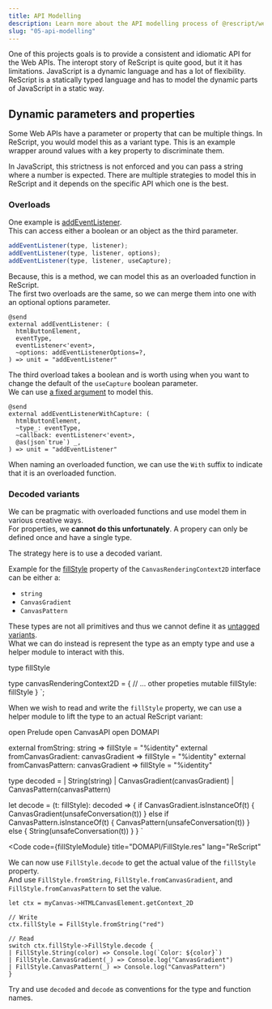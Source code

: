 ```yaml
---
title: API Modelling
description: Learn more about the API modelling process of @rescript/webapi.
slug: "05-api-modelling"
---
```



One of this projects goals is to provide a consistent and idiomatic API for the Web APIs.
The interopt story of ReScript is quite good, but it it has limitations.
JavaScript is a dynamic language and has a lot of flexibility.
ReScript is a statically typed language and has to model the dynamic parts of JavaScript in a static way.

## Dynamic parameters and properties

Some Web APIs have a parameter or property that can be multiple things.
In ReScript, you would model this as a variant type. This is an example wrapper around values with a key property to discriminate them.

In JavaScript, this strictness is not enforced and you can pass a string where a number is expected.
There are multiple strategies to model this in ReScript and it depends on the specific API which one is the best.

### Overloads

One example is [addEventListener](https://developer.mozilla.org/en-US/docs/Web/API/EventTarget/addEventListener).  
This can access either a boolean or an object as the third parameter.

```js
addEventListener(type, listener);
addEventListener(type, listener, options);
addEventListener(type, listener, useCapture);
```

Because, this is a method, we can model this as an overloaded function in ReScript.  
The first two overloads are the same, so we can merge them into one with an optional options parameter.

```ReScript
@send
external addEventListener: (
  htmlButtonElement,
  eventType,
  eventListener<'event>,
  ~options: addEventListenerOptions=?,
) => unit = "addEventListener"
```

The third overload takes a boolean and is worth using when you want to change the default of the `useCapture` boolean parameter.  
We can use [a fixed argument](https://rescript-lang.org/docs/manual/latest/bind-to-js-function#fixed-arguments) to model this.

```ReScript
@send
external addEventListenerWithCapture: (
  htmlButtonElement,
  ~type_: eventType,
  ~callback: eventListener<'event>,
  @as(json`true`) _,
) => unit = "addEventListener"
```

When naming an overloaded function, we can use the `With` suffix to indicate that it is an overloaded function.

### Decoded variants

We can be pragmatic with overloaded functions and use model them in various creative ways.  
For properties, we **cannot do this unfortunately**. A propery can only be defined once and have a single type.

The strategy here is to use a decoded variant.

Example for the [fillStyle](https://developer.mozilla.org/en-US/docs/Web/API/CanvasRenderingContext2D/fillStyle) property of the `CanvasRenderingContext2D` interface can be either a:

- `string`
- `CanvasGradient`
- `CanvasPattern`

These types are not all primitives and thus we cannot define it as [untagged variants](https://rescript-lang.org/docs/manual/latest/variant#untagged-variants).  
What we can do instead is represent the type as an empty type and use a helper module to interact with this.

type fillStyle

type canvasRenderingContext2D = {
// ... other propeties
mutable fillStyle: fillStyle
}
`;

<Code code={fillStyleDef} title="DOMAPI.res" lang="ReScript"></Code>

When we wish to read and write the `fillStyle` property, we can use a helper module to lift the type to an actual ReScript variant:

open Prelude
open CanvasAPI
open DOMAPI

external fromString: string => fillStyle = "%identity"
external fromCanvasGradient: canvasGradient => fillStyle = "%identity"
external fromCanvasPattern: canvasGradient => fillStyle = "%identity"

type decoded =
| String(string)
| CanvasGradient(canvasGradient)
| CanvasPattern(canvasPattern)

let decode = (t: fillStyle): decoded => {
if CanvasGradient.isInstanceOf(t) {
CanvasGradient(unsafeConversation(t))
} else if CanvasPattern.isInstanceOf(t) {
CanvasPattern(unsafeConversation(t))
} else {
String(unsafeConversation(t))
}
}
`

<Code
  code={fillStyleModule}
  title="DOMAPI/FillStyle.res"
  lang="ReScript"
></Code>

We can now use `FillStyle.decode` to get the actual value of the `fillStyle` property.  
And use `FillStyle.fromString`, `FillStyle.fromCanvasGradient`, and `FillStyle.fromCanvasPattern` to set the value.

```ReScript
let ctx = myCanvas->HTMLCanvasElement.getContext_2D

// Write
ctx.fillStyle = FillStyle.fromString("red")

// Read
switch ctx.fillStyle->FillStyle.decode {
| FillStyle.String(color) => Console.log(`Color: ${color}`)
| FillStyle.CanvasGradient(_) => Console.log("CanvasGradient")
| FillStyle.CanvasPattern(_) => Console.log("CanvasPattern")
}
```

<Icon
  name="information"
  color="var(--sl-color-text-accent)"
  class="inline-icon"
  size="1.5rem"
/>
Try and use `decoded` and `decode` as conventions for the type and function
names.
